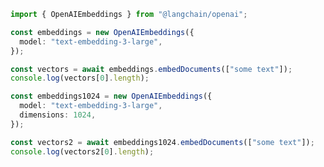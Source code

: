 ```typescript
import { OpenAIEmbeddings } from "@langchain/openai";

const embeddings = new OpenAIEmbeddings({
  model: "text-embedding-3-large",
});

const vectors = await embeddings.embedDocuments(["some text"]);
console.log(vectors[0].length);

const embeddings1024 = new OpenAIEmbeddings({
  model: "text-embedding-3-large",
  dimensions: 1024,
});

const vectors2 = await embeddings1024.embedDocuments(["some text"]);
console.log(vectors2[0].length);
```